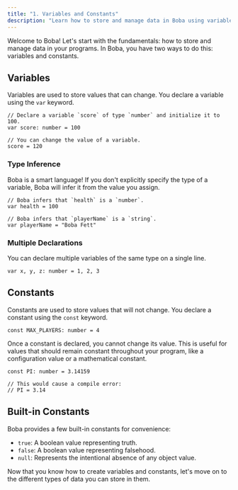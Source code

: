 ```yaml
---
title: "1. Variables and Constants"
description: "Learn how to store and manage data in Boba using variables and constants."
---
```


Welcome to Boba! Let's start with the fundamentals: how to store and manage data in your programs. In Boba, you have two ways to do this: variables and constants.

## Variables

Variables are used to store values that can change. You declare a variable using the `var` keyword.

```boba
// Declare a variable `score` of type `number` and initialize it to 100.
var score: number = 100

// You can change the value of a variable.
score = 120
```

### Type Inference

Boba is a smart language! If you don't explicitly specify the type of a variable, Boba will infer it from the value you assign.

```boba
// Boba infers that `health` is a `number`.
var health = 100

// Boba infers that `playerName` is a `string`.
var playerName = "Boba Fett"
```

### Multiple Declarations

You can declare multiple variables of the same type on a single line.

```boba
var x, y, z: number = 1, 2, 3
```

## Constants

Constants are used to store values that will not change. You declare a constant using the `const` keyword.

```boba
const MAX_PLAYERS: number = 4
```

Once a constant is declared, you cannot change its value. This is useful for values that should remain constant throughout your program, like a configuration value or a mathematical constant.

```boba
const PI: number = 3.14159

// This would cause a compile error:
// PI = 3.14
```

## Built-in Constants

Boba provides a few built-in constants for convenience:

- `true`: A boolean value representing truth.
- `false`: A boolean value representing falsehood.
- `null`: Represents the intentional absence of any object value.

Now that you know how to create variables and constants, let's move on to the different types of data you can store in them.
